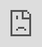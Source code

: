 ```yaml
---
title: Creating an Github API-token
description: How to create an Github API-token
---
```



<AsyncIframe>
    <iframe
        src="https://scribehow.com/embed/Creating_a_GitHub_personal_access_token__LqZzLYfsQUaoxqkCKZiDLQ"
        style="position: absolute; top: 0; left: 0; width: 100%; height: 100%;"
        allowfullscreen
        frameborder="0">
    </iframe>
</AsyncIframe>
